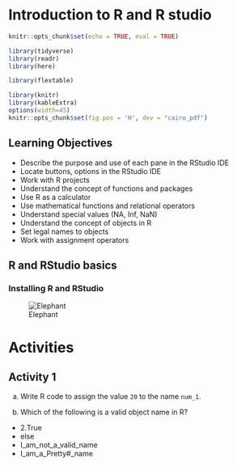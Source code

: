 # Introduction to R and R studio

```r
knitr::opts_chunk$set(echo = TRUE, eval = TRUE)

library(tidyverse)
library(readr)
library(here)

library(flextable)

library(knitr)
library(kableExtra)
options(width=45)
knitr::opts_chunk$set(fig.pos = 'H', dev = "cairo_pdf")
```

\vspace{14pt}

## Learning Objectives {.unnumbered}

-   Describe the purpose and use of each pane in the RStudio IDE
-   Locate buttons, options in the RStudio IDE
-   Work with R projects
-   Understand the concept of functions and packages
-   Use R as a calculator
-   Use mathematical functions and relational operators
-   Understand special values (NA, Inf, NaN)
-   Understand the concept of objects in R
-   Set legal names to objects
-   Work with assignment operators

\newpage

## R and RStudio basics

### Installing R and RStudio

```{=tex}
\newpage
\vspace{16pt}
```
![Elephant](images/cover.png)

\pagebreak

# Activities

## \faPen {} Activity 1 {.unnumbered}

(a) Write R code to assign the value `20` to the name `num_1`.

(b) Which of the following is a valid object name in R?

-   2.True
-   else
-   I_am_not_a\_valid_name
-   I_am_a\_Pretty#\_name
